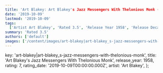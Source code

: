 ```yaml
---
title: 'Art Blakey: Art Blakey's Jazz Messengers With Thelonious Monk (1958)'
date: '2019-10-09'
lastmod: '2019-10-09'
tags:
  ['Artist Art Blakey', 'Rated 3.5', 'Release Year 1958', 'Release Decade 1950']
summary: 'Rated 3.5'
authors: ['default']
images: ['/content/images/art-blakey|art-blakey_s-jazz-messengers-with-thelonious-monk.jpg']
---
```


  key: 'art-blakey|art-blakey_s-jazz-messengers-with-thelonious-monk',
  title: 'Art Blakey's Jazz Messengers With Thelonious Monk',
  release_year: 1958,
  rating: 7,
  rating_date: '2019-10-09T00:00:00.000Z',
  artist: 'Art Blakey',
};

<MusicRating data={data} />
